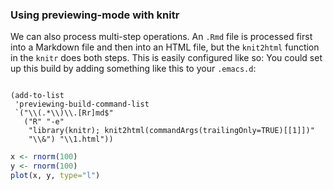 ### Using previewing-mode with knitr

We can also process multi-step operations. An `.Rmd` file is processed
first into a Markdown file and then into an HTML file, but the
`knit2html` function in the `knitr` does both steps. This is easily
configured like so: You could set up this build by adding something
like this to your `.emacs.d`:

```

(add-to-list
 'previewing-build-command-list
 `("\\(.*\\)\\.[Rr]md$"
   ("R" "-e"
    "library(knitr); knit2html(commandArgs(trailingOnly=TRUE)[[1]])"
    "\\&") "\\1.html"))

```



```r

x <- rnorm(100)
y <- rnorm(100)
plot(x, y, type="l")

```
